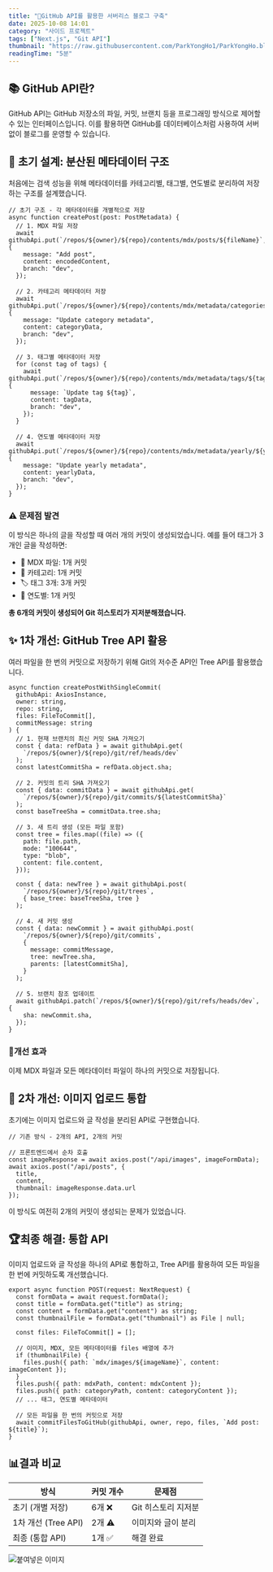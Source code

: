 ```yaml
---
title: "🚀GitHub API를 활용한 서버리스 블로그 구축"
date: 2025-10-08 14:01
category: "사이드 프로젝트"
tags: ["Next.js", "Git API"]
thumbnail: "https://raw.githubusercontent.com/ParkYongHo1/ParkYongHo.blog/main/mdx/images/1759899673419-700531e7-d617-4969-b261-528e4b6002c0.png"
readingTime: "5분"
---
```



## 📚 GitHub API란?

GitHub API는 GitHub 저장소의 파일, 커밋, 브랜치 등을 프로그래밍 방식으로 제어할 수 있는 인터페이스입니다. 이를 활용하면 GitHub를 데이터베이스처럼 사용하여 서버 없이 블로그를 운영할 수 있습니다.

## 🎯 초기 설계: 분산된 메타데이터 구조

처음에는 검색 성능을 위해 메타데이터를 카테고리별, 태그별, 연도별로 분리하여 저장하는 구조를 설계했습니다.

```
// 초기 구조 - 각 메타데이터를 개별적으로 저장
async function createPost(post: PostMetadata) {
  // 1. MDX 파일 저장
  await githubApi.put(`/repos/${owner}/${repo}/contents/mdx/posts/${fileName}`, {
    message: "Add post",
    content: encodedContent,
    branch: "dev",
  });

  // 2. 카테고리 메타데이터 저장
  await githubApi.put(`/repos/${owner}/${repo}/contents/mdx/metadata/categories/${category}.json`, {
    message: "Update category metadata",
    content: categoryData,
    branch: "dev",
  });

  // 3. 태그별 메타데이터 저장
  for (const tag of tags) {
    await githubApi.put(`/repos/${owner}/${repo}/contents/mdx/metadata/tags/${tag}.json`, {
      message: `Update tag ${tag}`,
      content: tagData,
      branch: "dev",
    });
  }

  // 4. 연도별 메타데이터 저장
  await githubApi.put(`/repos/${owner}/${repo}/contents/mdx/metadata/yearly/${year}.json`, {
    message: "Update yearly metadata",
    content: yearlyData,
    branch: "dev",
  });
}
```

### ⚠️ 문제점 발견

이 방식은 하나의 글을 작성할 때 여러 개의 커밋이 생성되었습니다. 예를 들어 태그가 3개인 글을 작성하면:

- 📄 MDX 파일: 1개 커밋
- 📁 카테고리: 1개 커밋
- 🏷️ 태그 3개: 3개 커밋
- 📅 연도별: 1개 커밋

**총 6개의 커밋이 생성되어 Git 히스토리가 지저분해졌습니다.**

## ✨ 1차 개선: GitHub Tree API 활용

여러 파일을 한 번의 커밋으로 저장하기 위해 Git의 저수준 API인 Tree API를 활용했습니다.

```
async function createPostWithSingleCommit(
  githubApi: AxiosInstance,
  owner: string,
  repo: string,
  files: FileToCommit[],
  commitMessage: string
) {
  // 1. 현재 브랜치의 최신 커밋 SHA 가져오기
  const { data: refData } = await githubApi.get(
    `/repos/${owner}/${repo}/git/ref/heads/dev`
  );
  const latestCommitSha = refData.object.sha;

  // 2. 커밋의 트리 SHA 가져오기
  const { data: commitData } = await githubApi.get(
    `/repos/${owner}/${repo}/git/commits/${latestCommitSha}`
  );
  const baseTreeSha = commitData.tree.sha;

  // 3. 새 트리 생성 (모든 파일 포함)
  const tree = files.map((file) => ({
    path: file.path,
    mode: "100644",
    type: "blob",
    content: file.content,
  }));

  const { data: newTree } = await githubApi.post(
    `/repos/${owner}/${repo}/git/trees`,
    { base_tree: baseTreeSha, tree }
  );

  // 4. 새 커밋 생성
  const { data: newCommit } = await githubApi.post(
    `/repos/${owner}/${repo}/git/commits`,
    {
      message: commitMessage,
      tree: newTree.sha,
      parents: [latestCommitSha],
    }
  );

  // 5. 브랜치 참조 업데이트
  await githubApi.patch(`/repos/${owner}/${repo}/git/refs/heads/dev`, {
    sha: newCommit.sha,
  });
}
```

### 🎉개선 효과

이제 MDX 파일과 모든 메타데이터 파일이 하나의 커밋으로 저장됩니다.

## 🔄 2차 개선: 이미지 업로드 통합

초기에는 이미지 업로드와 글 작성을 분리된 API로 구현했습니다.

```
// 기존 방식 - 2개의 API, 2개의 커밋

// 프론트엔드에서 순차 호출
const imageResponse = await axios.post("/api/images", imageFormData);
await axios.post("/api/posts", {
  title,
  content,
  thumbnail: imageResponse.data.url
});
```

이 방식도 여전히 2개의 커밋이 생성되는 문제가 있었습니다.

## 🏆최종 해결: 통합 API

이미지 업로드와 글 작성을 하나의 API로 통합하고, Tree API를 활용하여 모든 파일을 한 번에 커밋하도록 개선했습니다.

```
export async function POST(request: NextRequest) {
  const formData = await request.formData();
  const title = formData.get("title") as string;
  const content = formData.get("content") as string;
  const thumbnailFile = formData.get("thumbnail") as File | null;

  const files: FileToCommit[] = [];

  // 이미지, MDX, 모든 메타데이터를 files 배열에 추가
  if (thumbnailFile) {
    files.push({ path: `mdx/images/${imageName}`, content: imageContent });
  }
  files.push({ path: mdxPath, content: mdxContent });
  files.push({ path: categoryPath, content: categoryContent });
  // ... 태그, 연도별 메타데이터

  // 모든 파일을 한 번의 커밋으로 저장
  await commitFilesToGitHub(githubApi, owner, repo, files, `Add post: ${title}`);
}
```

## 📊결과 비교

| 방식                | 커밋 개수 | 문제점              |
| ------------------- | --------- | ------------------- |
| 초기 (개별 저장)    | 6개 ❌    | Git 히스토리 지저분 |
| 1차 개선 (Tree API) | 2개 ⚠️    | 이미지와 글이 분리  |
| 최종 (통합 API)     | 1개 ✅    | 해결 완료           |

![붙여넣은 이미지](https://raw.githubusercontent.com/ParkYongHo1/ParkYongHo.blog/main/mdx/images/1759899673421-3d0046a7-eb29-4d7d-a1bb-7ac26480f368.png)
